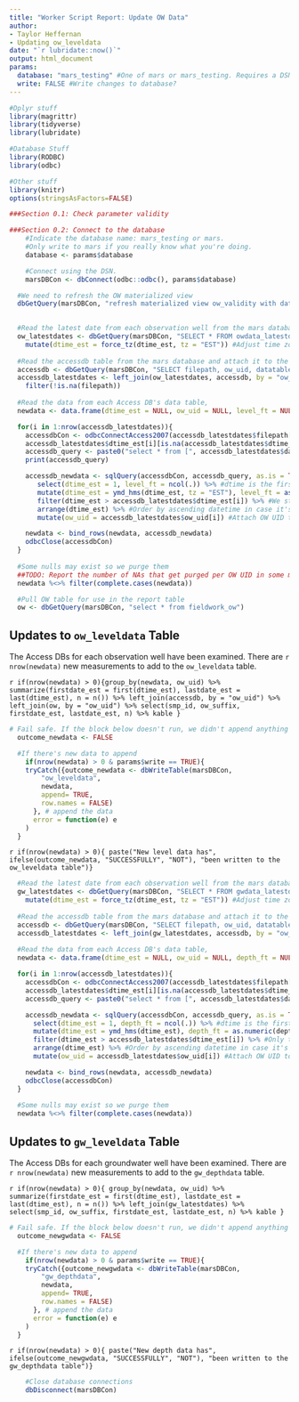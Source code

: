 ---
title: "Worker Script Report: Update OW Data"
author:
- Taylor Heffernan
- Updating ow_leveldata
date: "`r lubridate::now()`" 
output: html_document
params:
  database: "mars_testing" #One of mars or mars_testing. Requires a DSN of the same name.
  write: FALSE #Write changes to database?
---

```{r setup, include=FALSE}

#Dplyr stuff
library(magrittr)
library(tidyverse)
library(lubridate)

#Database Stuff
library(RODBC)
library(odbc)

#Other stuff
library(knitr)
options(stringsAsFactors=FALSE)
```

```{r Section 0 - Preamble and database connections, include=FALSE}
###Section 0.1: Check parameter validity

###Section 0.2: Connect to the database
	#Indicate the database name: mars_testing or mars. 
	#Only write to mars if you really know what you're doing.
 	database <- params$database

 	#Connect using the DSN.
	marsDBCon <- dbConnect(odbc::odbc(), params$database)

  #We need to refresh the OW materialized view
  dbGetQuery(marsDBCon, "refresh materialized view ow_validity with data")
	
```

```{r Section 1A - Gathering OW data, include = FALSE}

  #Read the latest date from each observation well from the mars database
  ow_latestdates <- dbGetQuery(marsDBCon, "SELECT * FROM owdata_latestdates") %>%
    mutate(dtime_est = force_tz(dtime_est, tz = "EST")) #Adjust time zone without moving timestamp
  
  #Read the accessdb table from the mars database and attach it to the date data
  accessdb <- dbGetQuery(marsDBCon, "SELECT filepath, ow_uid, datatable, sumptable FROM accessdb")
  accessdb_latestdates <- left_join(ow_latestdates, accessdb, by = "ow_uid") %>% 
    filter(!is.na(filepath))
  
  #Read the data from each Access DB's data table, 
  newdata <- data.frame(dtime_est = NULL, ow_uid = NULL, level_ft = NULL) #data frame to incrementally append to

  for(i in 1:nrow(accessdb_latestdates)){
    accessdbCon <- odbcConnectAccess2007(accessdb_latestdates$filepath[i])
    accessdb_latestdates$dtime_est[i][is.na(accessdb_latestdates$dtime_est[i])] <- mdy('2/20/2001', tz = "EST")
    accessdb_query <- paste0("select * from [", accessdb_latestdates$datatable[i], "] where [Standard Dtime] > #",accessdb_latestdates$dtime_est[i], "# ")
    print(accessdb_query)

    accessdb_newdata <- sqlQuery(accessdbCon, accessdb_query, as.is = TRUE) %>%
       select(dtime_est = 1, level_ft = ncol(.)) %>% #dtime is the first column, level is the last
       mutate(dtime_est = ymd_hms(dtime_est, tz = "EST"), level_ft = as.numeric(level_ft)) %>% #Data comes in as plain text from RODBC
       filter(dtime_est > accessdb_latestdates$dtime_est[i]) %>% #We still need to filter by > the latest date because Access will treat values with fractional seconds as > values without fractional seconds. When R recieves them, though, we get them without the fractional seconds, so from our perspective, we have a value that is = the latest date. This is very silly.
       arrange(dtime_est) %>% #Order by ascending datetime in case it's out of order in the DB
       mutate(ow_uid = accessdb_latestdates$ow_uid[i]) #Attach OW UID to the data

    newdata <- bind_rows(newdata, accessdb_newdata)
    odbcClose(accessdbCon)
  }
  
  #Some nulls may exist so we purge them
  ##TODO: Report the number of NAs that get purged per OW UID in some manner, possibly if above a certain number of NAs.
  newdata %<>% filter(complete.cases(newdata))

  #Pull OW table for use in the report table
  ow <- dbGetQuery(marsDBCon, "select * from fieldwork_ow")

```


## Updates to `ow_leveldata` Table

The Access DBs for each observation well have been examined. There are `r nrow(newdata)` new measurements to add to the `ow_leveldata` table.

`r if(nrow(newdata) > 0){group_by(newdata, ow_uid) %>% summarize(firstdate_est = first(dtime_est), lastdate_est = last(dtime_est), n = n()) %>% left_join(accessdb, by = "ow_uid") %>% left_join(ow, by = "ow_uid") %>% select(smp_id, ow_suffix, firstdate_est, lastdate_est, n) %>% kable }`

```{r Section 1B - Writing to the ow_leveldata table, include = FALSE}	
# Fail safe. If the block below doesn't run, we didn't append anything
  outcome_newdata <- FALSE

  #If there's new data to append
	if(nrow(newdata) > 0 & params$write == TRUE){
    tryCatch({outcome_newdata <- dbWriteTable(marsDBCon, 
        "ow_leveldata", 
        newdata, 
        append= TRUE, 
        row.names = FALSE)
      }, # append the data
      error = function(e) e
    )
  }
```

`r if(nrow(newdata) > 0){ paste("New level data has", ifelse(outcome_newdata, "SUCCESSFULLY", "NOT"), "been written to the ow_leveldata table")}`

```{r Section 2A - Gathering GW data, include = FALSE}

  #Read the latest date from each observation well from the mars database
  gw_latestdates <- dbGetQuery(marsDBCon, "SELECT * FROM gwdata_latestdates") %>%
    mutate(dtime_est = force_tz(dtime_est, tz = "EST")) #Adjust time zone without moving timestamp
  
  #Read the accessdb table from the mars database and attach it to the date data
  accessdb <- dbGetQuery(marsDBCon, "SELECT filepath, ow_uid, datatable, sumptable FROM accessdb")
  accessdb_latestdates <- left_join(gw_latestdates, accessdb, by = "ow_uid") %>% filter(!is.na(filepath))
  
  #Read the data from each Access DB's data table, 
  newdata <- data.frame(dtime_est = NULL, ow_uid = NULL, depth_ft = NULL) #data frame to incrementally append to

  for(i in 1:nrow(accessdb_latestdates)){
    accessdbCon <- odbcConnectAccess2007(accessdb_latestdates$filepath[i])
    accessdb_latestdates$dtime_est[i][is.na(accessdb_latestdates$dtime_est[i])] <- mdy('2/20/2001', tz = "EST") #replace NAs with an early date
    accessdb_query <- paste0("select * from [", accessdb_latestdates$datatable[i], "] where [Standard Dtime] > #",accessdb_latestdates$dtime_est[i], "# ") #query new rows

    accessdb_newdata <- sqlQuery(accessdbCon, accessdb_query, as.is = TRUE) %>% 
      select(dtime_est = 1, depth_ft = ncol(.)) %>% #dtime is the first column, level is the last
      mutate(dtime_est = ymd_hms(dtime_est), depth_ft = as.numeric(depth_ft)) %>% #Data comes in as plain text from RODBC
      filter(dtime_est > accessdb_latestdates$dtime_est[i]) %>% #Only take the new data
      arrange(dtime_est) %>% #Order by ascending datetime in case it's out of order in the DB
      mutate(ow_uid = accessdb_latestdates$ow_uid[i]) #Attach OW UID to the data

    newdata <- bind_rows(newdata, accessdb_newdata)
    odbcClose(accessdbCon)
  }
  
  #Some nulls may exist so we purge them
  newdata %<>% filter(complete.cases(newdata))

```


## Updates to `gw_leveldata` Table

The Access DBs for each groundwater well have been examined. There are `r nrow(newdata)` new measurements to add to the `gw_depthdata` table.

`r if(nrow(newdata) > 0){ group_by(newdata, ow_uid) %>% summarize(firstdate_est = first(dtime_est), lastdate_est = last(dtime_est), n = n()) %>% left_join(gw_latestdates) %>% select(smp_id, ow_suffix, firstdate_est, lastdate_est, n) %>% kable }`

```{r Section 2B - Writing to the gw_depthdata table, include = FALSE}	
# Fail safe. If the block below doesn't run, we didn't append anything
  outcome_newgwdata <- FALSE

  #If there's new data to append
	if(nrow(newdata) > 0 & params$write == TRUE){
    tryCatch({outcome_newgwdata <- dbWriteTable(marsDBCon, 
        "gw_depthdata", 
        newdata, 
        append= TRUE, 
        row.names = FALSE)
      }, # append the data
      error = function(e) e
    )
  }
```

`r if(nrow(newdata) > 0){ paste("New depth data has", ifelse(outcome_newgwdata, "SUCCESSFULLY", "NOT"), "been written to the gw_depthdata table")}`




```{r Section 3 - Close DB connections and render this file, include = FALSE}
	#Close database connections
	dbDisconnect(marsDBCon)
```
